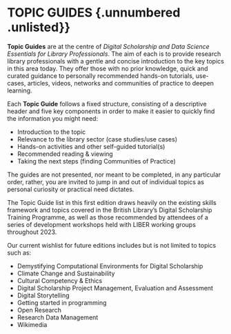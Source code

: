 # **TOPIC GUIDES** {.unnumbered .unlisted}}

**Topic Guides** are at the centre of *Digital Scholarship and Data Science Essentials for Library Professionals*. The aim of each is to provide research library professionals with a gentle and concise introduction to the key topics in this area today. They offer those with no prior knowledge, quick and curated guidance to personally recommended hands-on tutorials, use-cases, articles, videos, networks and communities of practice to deepen learning.

Each **Topic Guide** follows a fixed structure, consisting of a descriptive header and five key components in order to make it easier to quickly find the information you might need: 

- Introduction to the topic
- Relevance to the library sector (case studies/use cases)
- Hands-on activities and other self-guided tutorial(s)
- Recommended reading & viewing
- Taking the next steps (finding Communities of Practice)

The guides are not presented, nor meant to be completed, in any particular order, rather, you are invited to jump in and out of individual topics as personal curiosity or practical need dictates.

The Topic Guide list in this first edition draws heavily on the existing skills framework and topics covered in the British Library’s Digital Scholarship Training Programme, as well as those recommended by attendees of a series of development workshops held with LIBER working groups throughout 2023.

Our current wishlist for future editions includes but is not limited to topics such as:

- Demystifying Computational Environments for Digital Scholarship
- Climate Change and Sustainability
- Cultural Competency & Ethics
- Digital Scholarship Project Management, Evaluation and Assessment
- Digital Storytelling
- Getting started in programming
- Open Research
- Research Data Management
- Wikimedia
